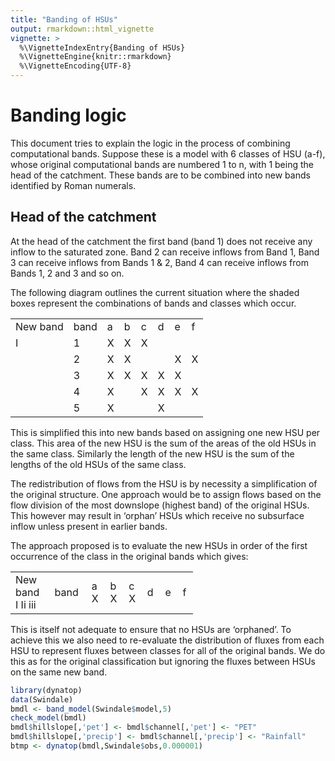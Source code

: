 ```yaml
---
title: "Banding of HSUs"
output: rmarkdown::html_vignette
vignette: >
  %\VignetteIndexEntry{Banding of HSUs}
  %\VignetteEngine{knitr::rmarkdown}
  %\VignetteEncoding{UTF-8}
--- 
```


# Banding logic

This document tries to explain the logic in the process of combining
computational bands. Suppose these is a model with 6 classes of HSU
(a-f), whose original computational bands are numbered 1 to n, with 1
being the head of the catchment. These bands are to be combined into new
bands identified by Roman numerals.

## Head of the catchment

At the head of the catchment the first band (band 1) does not receive
any inflow to the saturated zone. Band 2 can receive inflows from Band
1, Band 3 can receive inflows from Bands 1 & 2, Band 4 can receive
inflows from Bands 1, 2 and 3 and so on.

The following diagram outlines the current situation where the shaded
boxes represent the combinations of bands and classes which occur.

  ---------- ------ --- --- --- --- --- ---
  New band   band   a   b   c   d   e   f
  I          1      X   X   X           
             2      X   X           X   X
             3      X   X   X   X   X   
             4      X       X   X   X   X
             5      X           X       
  ---------- ------ --- --- --- --- --- ---

This is simplified this into new bands based on assigning one new HSU
per class. This area of the new HSU is the sum of the areas of the old
HSUs in the same class. Similarly the length of the new HSU is the sum
of the lengths of the old HSUs of the same class.

The redistribution of flows from the HSU is by necessity a
simplification of the original structure. One approach would be to
assign flows based on the flow division of the most downslope (highest
band) of the original HSUs. This however may result in 'orphan' HSUs
which receive no subsurface inflow unless present in earlier bands.

The approach proposed is to evaluate the new HSUs in order of the first
occurrence of the class in the original bands which gives:

  ---------- ------ --- --- --- --- --- ---
  New band   band   a   b   c   d   e   f
  I                 X   X   X           
  Ii                                X   X
  iii                           X       
                                        
                                        
  ---------- ------ --- --- --- --- --- ---

This is itself not adequate to ensure that no HSUs are 'orphaned'. To
achieve this we also need to re-evaluate the distribution of fluxes from
each HSU to represent fluxes between classes for all of the original
bands. We do this as for the original classification but ignoring the
fluxes between HSUs on the same new band.

```r
library(dynatop)
data(Swindale)
bmdl <- band_model(Swindale$model,5)
check_model(bmdl)
bmdl$hillslope[,'pet'] <- bmdl$channel[,'pet'] <- "PET"
bmdl$hillslope[,'precip'] <- bmdl$channel[,'precip'] <- "Rainfall"
btmp <- dynatop(bmdl,Swindale$obs,0.000001)
```
